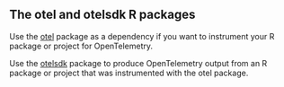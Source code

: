 ## The otel and otelsdk R packages

Use the [otel](https://github.com/r-lib/otel) package as a dependency if
you want to instrument your R package or project for OpenTelemetry.

Use the [otelsdk](https://github.com/r-lib/otelsdk) package to produce
OpenTelemetry output from an R package or project that was instrumented
with the otel package.
